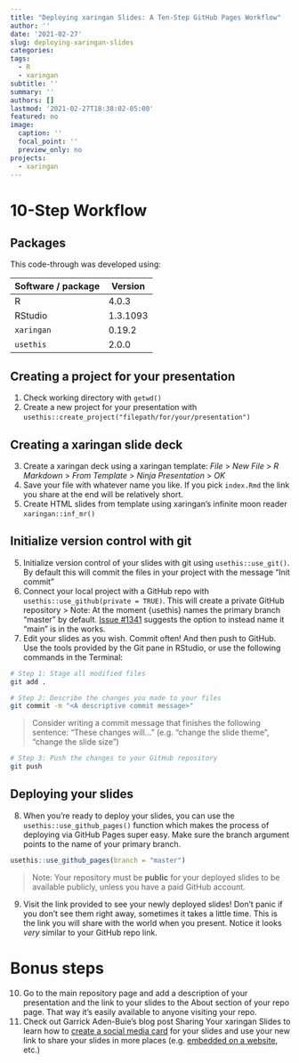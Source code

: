 ```yaml
---
title: "Deploying xaringan Slides: A Ten-Step GitHub Pages Workflow"
author: ''
date: '2021-02-27'
slug: deploying-xaringan-slides
categories:
tags:
  - R
  - xaringan
subtitle: ''
summary: ''
authors: []
lastmod: '2021-02-27T18:38:02-05:00'
featured: no
image:
  caption: ''
  focal_point: ''
  preview_only: no
projects: 
  - xaringan
---
```


# 10-Step Workflow

## Packages

This code-through was developed using:

| Software / package  | Version               |
|---------------------|-----------------------|
| R                   | 4.0.3                 | 
| RStudio             | 1.3.1093              |  
| `xaringan`          | 0.19.2                |
| `usethis`           | 2.0.0                 |

## Creating a project for your presentation

1. Check working directory with `getwd()`
2. Create a new project for your presentation with `usethis::create_project("filepath/for/your/presentation")`

## Creating a xaringan slide deck

3. Create a xaringan deck using a xaringan template: _File_ > _New File_ > _R Markdown_ > _From Template_ > _Ninja Presentation_ > _OK_
4. Save your file with whatever name you like. If you pick `index.Rmd` the link you share at the end will be relatively short.
4. Create HTML slides from template using xaringan's infinite moon reader `xaringan::inf_mr()`

## Initialize version control with git

5. Initialize version control of your slides with git using `usethis::use_git()`. By default this will commit the files in your project with the message "Init commit"
6. Connect your local project with a GitHub repo with `usethis::use_github(private = TRUE)`. This will create a private GitHub repository
> Note: At the moment {usethis} names the primary branch "master" by default. [Issue #1341](https://github.com/r-lib/usethis/issues/1341) suggests the option to instead name it "main" is in the works.
7. Edit your slides as you wish. Commit often! And then push to GitHub. Use the tools provided by the Git pane in RStudio, or use the following commands in the Terminal: 

```bash
# Step 1: Stage all modified files
git add .
```

```bash
# Step 2: Describe the changes you made to your files
git commit -m "<A descriptive commit message>"
```
> Consider writing a commit message that finishes the following sentence: "These changes will..." (e.g. "change the slide theme", "change the slide size")

```bash
# Step 3: Push the changes to your GitHub repository
git push
```
  
## Deploying your slides

8. When you're ready to deploy your slides, you can use the `usethis::use_github_pages()` function which makes the process of deploying via GitHub Pages super easy. Make sure the branch argument points to the name of your primary branch.

```r
usethis::use_github_pages(branch = "master")
```

> Note: Your repository must be **public** for your deployed slides to be available publicly, unless you have a paid GitHub account.

9. Visit the link provided to see your newly deployed slides! Don't panic if you don't see them right away, sometimes it takes a little time. This is the link you will share with the world when you present. Notice it looks _very_ similar to your GitHub repo link.

# Bonus steps

10. Go to the main repository page and add a description of your presentation and the link to your slides to the About section of your repo page. That way it's easily available to anyone visiting your repo.
11. Check out Garrick Aden-Buie's blog post Sharing Your xaringan Slides to learn how to [create a social media card](https://www.garrickadenbuie.com/blog/sharing-xaringan-slides/#create-a-social-media-card) for your slides and use your new link to share your slides in more places (e.g. [embedded on a website](https://www.garrickadenbuie.com/blog/sharing-xaringan-slides/#embed-your-slides), etc.)
